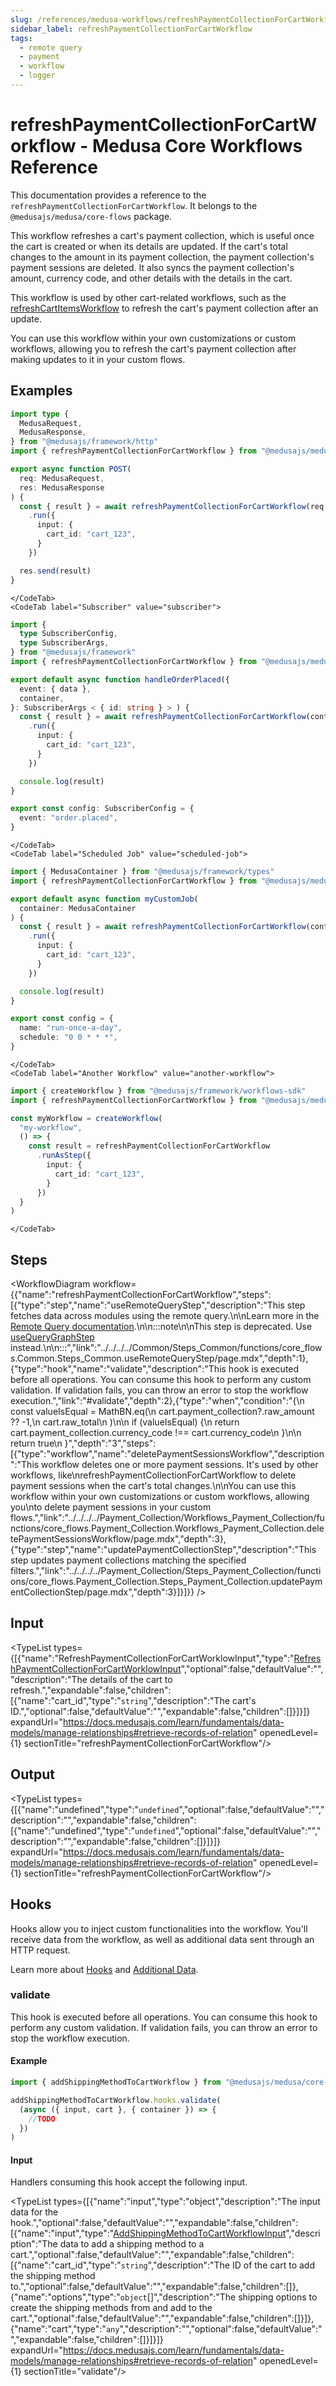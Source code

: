 ```yaml
---
slug: /references/medusa-workflows/refreshPaymentCollectionForCartWorkflow
sidebar_label: refreshPaymentCollectionForCartWorkflow
tags:
  - remote query
  - payment
  - workflow
  - logger
---
```



# refreshPaymentCollectionForCartWorkflow - Medusa Core Workflows Reference

This documentation provides a reference to the `refreshPaymentCollectionForCartWorkflow`. It belongs to the `@medusajs/medusa/core-flows` package.

This workflow refreshes a cart's payment collection, which is useful once the cart is created or when its details
are updated. If the cart's total changes to the amount in its payment collection, the payment collection's payment sessions are 
deleted. It also syncs the payment collection's amount, currency code, and other details with the details in the cart.

This workflow is used by other cart-related workflows, such as the [refreshCartItemsWorkflow](../core_flows.Cart.Workflows_Cart.refreshCartItemsWorkflow/page.mdx) to refresh the cart's
payment collection after an update.

You can use this workflow within your own customizations or custom workflows, allowing you to refresh the cart's payment collection after making updates to it in your
custom flows.

<SourceCodeLink link="https://github.com/medusajs/medusa/blob/e3d5457b5c990bb230daebe316ee2486913c27f6/packages/core/core-flows/src/cart/workflows/refresh-payment-collection.ts#L52" />

## Examples

<CodeTabs group="workflow-exection">
    <CodeTab label="API Route" value="api-route">
    
```ts title="src/api/workflow/route.ts"
import type {
  MedusaRequest,
  MedusaResponse,
} from "@medusajs/framework/http"
import { refreshPaymentCollectionForCartWorkflow } from "@medusajs/medusa/core-flows"

export async function POST(
  req: MedusaRequest,
  res: MedusaResponse
) {
  const { result } = await refreshPaymentCollectionForCartWorkflow(req.scope)
    .run({
      input: {
        cart_id: "cart_123",
      }
    })

  res.send(result)
}
```

    </CodeTab>
    <CodeTab label="Subscriber" value="subscriber">
    
```ts title="src/subscribers/order-placed.ts"
import {
  type SubscriberConfig,
  type SubscriberArgs,
} from "@medusajs/framework"
import { refreshPaymentCollectionForCartWorkflow } from "@medusajs/medusa/core-flows"

export default async function handleOrderPlaced({
  event: { data },
  container,
}: SubscriberArgs < { id: string } > ) {
  const { result } = await refreshPaymentCollectionForCartWorkflow(container)
    .run({
      input: {
        cart_id: "cart_123",
      }
    })

  console.log(result)
}

export const config: SubscriberConfig = {
  event: "order.placed",
}
```

    </CodeTab>
    <CodeTab label="Scheduled Job" value="scheduled-job">
    
```ts title="src/jobs/message-daily.ts"
import { MedusaContainer } from "@medusajs/framework/types"
import { refreshPaymentCollectionForCartWorkflow } from "@medusajs/medusa/core-flows"

export default async function myCustomJob(
  container: MedusaContainer
) {
  const { result } = await refreshPaymentCollectionForCartWorkflow(container)
    .run({
      input: {
        cart_id: "cart_123",
      }
    })

  console.log(result)
}

export const config = {
  name: "run-once-a-day",
  schedule: "0 0 * * *",
}
```

    </CodeTab>
    <CodeTab label="Another Workflow" value="another-workflow">
    
```ts title="src/workflows/my-workflow.ts"
import { createWorkflow } from "@medusajs/framework/workflows-sdk"
import { refreshPaymentCollectionForCartWorkflow } from "@medusajs/medusa/core-flows"

const myWorkflow = createWorkflow(
  "my-workflow",
  () => {
    const result = refreshPaymentCollectionForCartWorkflow
      .runAsStep({
        input: {
          cart_id: "cart_123",
        }
      })
  }
)
```

    </CodeTab>
  </CodeTabs>

## Steps

<WorkflowDiagram workflow={{"name":"refreshPaymentCollectionForCartWorkflow","steps":[{"type":"step","name":"useRemoteQueryStep","description":"This step fetches data across modules using the remote query.\n\nLearn more in the [Remote Query documentation](https://docs.medusajs.com/learn/fundamentals/module-links/query).\n\n:::note\n\nThis step is deprecated. Use [useQueryGraphStep](../../../../Common/Steps_Common/functions/core_flows.Common.Steps_Common.useQueryGraphStep/page.mdx) instead.\n\n:::","link":"../../../../Common/Steps_Common/functions/core_flows.Common.Steps_Common.useRemoteQueryStep/page.mdx","depth":1},{"type":"hook","name":"validate","description":"This hook is executed before all operations. You can consume this hook to perform any custom validation. If validation fails, you can throw an error to stop the workflow execution.","link":"#validate","depth":2},{"type":"when","condition":"{\n      const valueIsEqual = MathBN.eq(\n        cart.payment_collection?.raw_amount ?? -1,\n        cart.raw_total\n      )\n\n      if (valueIsEqual) {\n        return cart.payment_collection.currency_code !== cart.currency_code\n      }\n\n      return true\n    }","depth":"3","steps":[{"type":"workflow","name":"deletePaymentSessionsWorkflow","description":"This workflow deletes one or more payment sessions. It's used by other workflows, like\nrefreshPaymentCollectionForCartWorkflow to delete payment sessions when the cart's total changes.\n\nYou can use this workflow within your own customizations or custom workflows, allowing you\nto delete payment sessions in your custom flows.","link":"../../../../Payment_Collection/Workflows_Payment_Collection/functions/core_flows.Payment_Collection.Workflows_Payment_Collection.deletePaymentSessionsWorkflow/page.mdx","depth":3},{"type":"step","name":"updatePaymentCollectionStep","description":"This step updates payment collections matching the specified filters.","link":"../../../../Payment_Collection/Steps_Payment_Collection/functions/core_flows.Payment_Collection.Steps_Payment_Collection.updatePaymentCollectionStep/page.mdx","depth":3}]}]}} />

## Input

<TypeList types={[{"name":"RefreshPaymentCollectionForCartWorklowInput","type":"[RefreshPaymentCollectionForCartWorklowInput](../../../../types/core_flows.RefreshPaymentCollectionForCartWorklowInput/page.mdx)","optional":false,"defaultValue":"","description":"The details of the cart to refresh.","expandable":false,"children":[{"name":"cart_id","type":"`string`","description":"The cart's ID.","optional":false,"defaultValue":"","expandable":false,"children":[]}]}]} expandUrl="https://docs.medusajs.com/learn/fundamentals/data-models/manage-relationships#retrieve-records-of-relation" openedLevel={1} sectionTitle="refreshPaymentCollectionForCartWorkflow"/>

## Output

<TypeList types={[{"name":"undefined","type":"`undefined`","optional":false,"defaultValue":"","description":"","expandable":false,"children":[{"name":"undefined","type":"`undefined`","optional":false,"defaultValue":"","description":"","expandable":false,"children":[]}]}]} expandUrl="https://docs.medusajs.com/learn/fundamentals/data-models/manage-relationships#retrieve-records-of-relation" openedLevel={1} sectionTitle="refreshPaymentCollectionForCartWorkflow"/>

## Hooks

Hooks allow you to inject custom functionalities into the workflow. You'll receive data from the workflow, as well as additional data sent through an HTTP request.

Learn more about [Hooks](https://docs.medusajs.com/learn/fundamentals/workflows/workflow-hooks) and [Additional Data](https://docs.medusajs.com/learn/fundamentals/api-routes/additional-data).

### validate

This hook is executed before all operations. You can consume this hook to perform any custom validation. If validation fails, you can throw an error to stop the workflow execution.

#### Example

```ts
import { addShippingMethodToCartWorkflow } from "@medusajs/medusa/core-flows"

addShippingMethodToCartWorkflow.hooks.validate(
  (async ({ input, cart }, { container }) => {
    //TODO
  })
)
```

#### Input

Handlers consuming this hook accept the following input.

<TypeList types={[{"name":"input","type":"object","description":"The input data for the hook.","optional":false,"defaultValue":"","expandable":false,"children":[{"name":"input","type":"[AddShippingMethodToCartWorkflowInput](../../../../interfaces/core_flows.AddShippingMethodToCartWorkflowInput/page.mdx)","description":"The data to add a shipping method to a cart.","optional":false,"defaultValue":"","expandable":false,"children":[{"name":"cart_id","type":"`string`","description":"The ID of the cart to add the shipping method to.","optional":false,"defaultValue":"","expandable":false,"children":[]},{"name":"options","type":"`object`[]","description":"The shipping options to create the shipping methods from and add to the cart.","optional":false,"defaultValue":"","expandable":false,"children":[]}]},{"name":"cart","type":"`any`","description":"","optional":false,"defaultValue":"","expandable":false,"children":[]}]}]} expandUrl="https://docs.medusajs.com/learn/fundamentals/data-models/manage-relationships#retrieve-records-of-relation" openedLevel={1} sectionTitle="validate"/>
